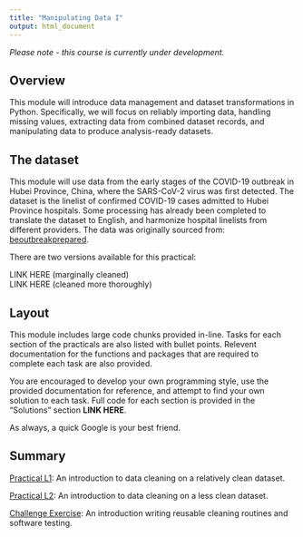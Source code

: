 ```yaml
---
title: "Manipulating Data I"
output: html_document
---
```


*Please note - this course is currently under development.*

## Overview
This module will introduce data management and dataset transformations in Python. Specifically, we will focus on reliably importing data, handling missing values, extracting data from combined dataset records, and manipulating data to produce analysis-ready datasets.

## The dataset
This module will use data from the early stages of the COVID-19 outbreak in Hubei Province, China, where the SARS-CoV-2 virus was first detected. The dataset is the linelist of confirmed COVID-19 cases admitted to Hubei Province hospitals. Some processing has already been completed to translate the dataset to English, and harmonize hospital linelists from different providers. The data was originally sourced from:  [beoutbreakprepared](https://github.com/beoutbreakprepared/nCoV2019/blob/master/covid19).

There are two versions available for this practical: 

LINK HERE (marginally cleaned)  
LINK HERE (cleaned more thoroughly)


## Layout

This module includes large code chunks provided in-line. Tasks for each section of the practicals are also listed with bullet points. Relevent documentation for the functions and packages that are required to complete each task are also provided.

You are encouraged to develop your own programming style, use the provided documentation for reference, and attempt to find your own solution to each task. Full code for each section is provided in the "Solutions" section **LINK HERE**.

As always, a quick Google is your best friend. 

## Summary

[Practical L1](): An introduction to data cleaning on a relatively clean dataset.  

[Practical L2](): An introduction to data cleaning on a less clean dataset.  

[Challenge Exercise](): An introduction writing reusable cleaning routines and software testing.  
